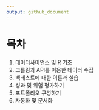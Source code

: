 ```yaml
---
output: github_document
---
```


<!-- README.md is generated from README.Rmd. Please edit that file -->

# 목차

1. 데이터사이언스 및 R 기초
2. 크롤링과 API를 이용한 데이터 수집
3. 백테스트에 대한 이론과 실습 
4. 성과 및 위험 평가하기
5. 포트폴리오 구성하기
6. 자동화 및 문서화